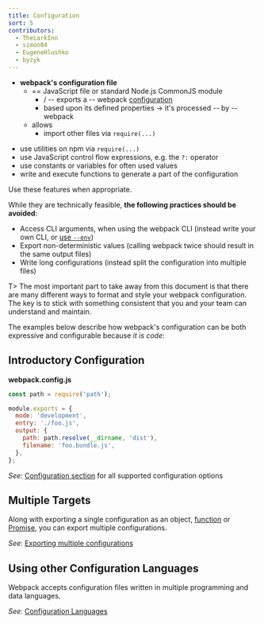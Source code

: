 ```yaml
---
title: Configuration
sort: 5
contributors:
  - TheLarkInn
  - simon04
  - EugeneHlushko
  - byzyk
---
```


* **webpack's configuration file**
  * == JavaScript file or standard Node.js CommonJS module
    * / -- exports a -- webpack [configuration](/configuration/)
    * based upon its defined properties -> it's processed -- by -- webpack
  * allows
    * import other files via `require(...)`
- use utilities on npm via `require(...)`
- use JavaScript control flow expressions, e.g. the `?:` operator
- use constants or variables for often used values
- write and execute functions to generate a part of the configuration

Use these features when appropriate.

While they are technically feasible, **the following practices should be avoided**:

- Access CLI arguments, when using the webpack CLI (instead write your own CLI, or [use `--env`](/api/cli/#env))
- Export non-deterministic values (calling webpack twice should result in the same output files)
- Write long configurations (instead split the configuration into multiple files)

T> The most important part to take away from this document is that there are many different ways to format and style your webpack configuration. The key is to stick with something consistent that you and your team can understand and maintain.

The examples below describe how webpack's configuration can be both expressive and configurable because _it is code_:

## Introductory Configuration

**webpack.config.js**

```javascript
const path = require('path');

module.exports = {
  mode: 'development',
  entry: './foo.js',
  output: {
    path: path.resolve(__dirname, 'dist'),
    filename: 'foo.bundle.js',
  },
};
```

_See_: [Configuration section](/configuration/) for all supported configuration options

## Multiple Targets

Along with exporting a single configuration as an object, [function](/configuration/configuration-types/#exporting-a-function) or [Promise](/configuration/configuration-types/#exporting-a-promise), you can export multiple configurations.

_See_: [Exporting multiple configurations](/configuration/configuration-types/#exporting-multiple-configurations)

## Using other Configuration Languages

Webpack accepts configuration files written in multiple programming and data languages.

_See_: [Configuration Languages](/configuration/configuration-languages/)
